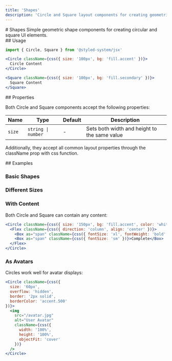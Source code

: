 ```yaml
---
title: 'Shapes'
description: 'Circle and Square layout components for creating geometric elements'
---
```

<ContentContainer>

<Section gap="1">
# Shapes
<Paragraph size={'extraLarge'} color={'tertiary'}>Simple geometric shape components for creating circular and square UI elements.</Paragraph>
<ComponentPreview name="shapes" />
</Section>

<Section>
## Usage

```jsx
import { Circle, Square } from '@styled-system/jsx'
```

```jsx
<Circle className={css({ size: '100px', bg: 'fill.accent' })}>
  Circle Content
</Circle>

<Square className={css({ size: '100px', bg: 'fill.secondary' })}>
  Square Content
</Square>
```
</Section>

<Section>
## Properties

Both Circle and Square components accept the following properties:

| Name | Type | Default | Description |
| ---- | ---- | ------- | ----------- |
| `size` | `string \| number` | - | Sets both width and height to the same value |

Additionally, they accept all common layout properties through the className prop with css function.
</Section>

<Section>
## Examples

### Basic Shapes
<ComponentPreview name="shapes" />

### Different Sizes
<ComponentPreview name="shapes" file="sizes" />

### With Content

Both Circle and Square can contain any content:

```jsx
<Circle className={css({ size: '150px', bg: 'fill.accent', color: 'white' })}>
  <Flex className={css({ direction: 'column', align: 'center' })}>
    <Box as="span" className={css({ fontSize: 'xl', fontWeight: 'bold' })}>75%</Box>
    <Box as="span" className={css({ fontSize: 'sm' })}>Complete</Box>
  </Flex>
</Circle>
```

### As Avatars

Circles work well for avatar displays:

```jsx
<Circle className={css({ 
  size: '60px', 
  overflow: 'hidden', 
  border: '2px solid', 
  borderColor: 'accent.500' 
})}>
  <img 
    src="/avatar.jpg" 
    alt="User Avatar"
    className={css({ 
      width: '100%', 
      height: '100%', 
      objectFit: 'cover' 
    })}
  />
</Circle>
```
</Section>

</ContentContainer> 